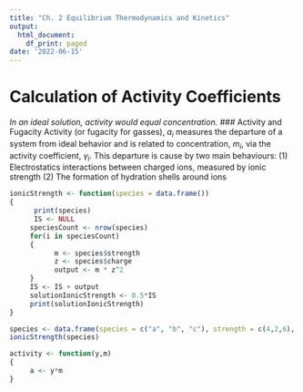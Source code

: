```yaml
---
title: "Ch. 2 Equilibrium Thermodynamics and Kinetics"
output:
  html_document:
    df_print: paged
date: '2022-06-15'
---
```

# Calculation of Activity Coefficients
*In an ideal solution, activity would equal concentration.* 
### Activity and Fugacity
Activity (or fugacity for gasses), *a~i~* measures the departure of a system from ideal behavior and is related to concentration, *m~i~*, via the activity coefficient, *γ~i~*.
This departure is cause by two main behaviours:
(1) Electrostatics interactions between charged ions,  measured by ionic strength
(2) The formation of hydration shells around ions

```r
ionicStrength <- function(species = data.frame())
{
      print(species)
      IS <- NULL
     speciesCount <- nrow(species)
     for(i in speciesCount)
     {
           m <- species$strength
           z <- species$charge
           output <- m * z^2
     }
     IS <- IS + output
     solutionIonicStrength <- 0.5*IS
     print(solutionIonicStrength)
}

species <- data.frame(species = c("a", "b", "c"), strength = c(4,2,6), charge = c(1,2,3))
ionicStrength(species)

activity <- function(y,m)
{
     a <- y*m  
}
```


